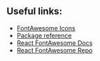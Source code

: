 
<Meta title="Foundation/Iconography" />

## Useful links:

* [FontAwesome Icons](https://fontawesome.com/icons)
* [Package reference](https://fontawesome.com/how-to-use/with-the-api/setup/importing-icons#packages)
* [React FontAwesome Docs](https://fontawesome.com/how-to-use/with-the-api/setup/importing-icons#packages)
* [React FontAwesome Repo](https://fontawesome.com/how-to-use/with-the-api/setup/importing-icons#packages)



